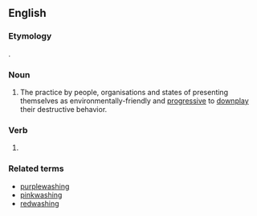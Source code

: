 ==English==

===Etymology===
{{blend|en|green|whitewashing}}.

===Noun===
{{en-noun|-}}

# The practice by people, organisations and states of presenting themselves as environmentally-friendly and [[progressive]] to [[downplay]] their destructive behavior.

===Verb===
{{head|en|verb form}}

# {{present participle of|en|greenwash|nocat=1}}

===Related terms===
* [[purplewashing]]
* [[pinkwashing]]
* [[redwashing]]